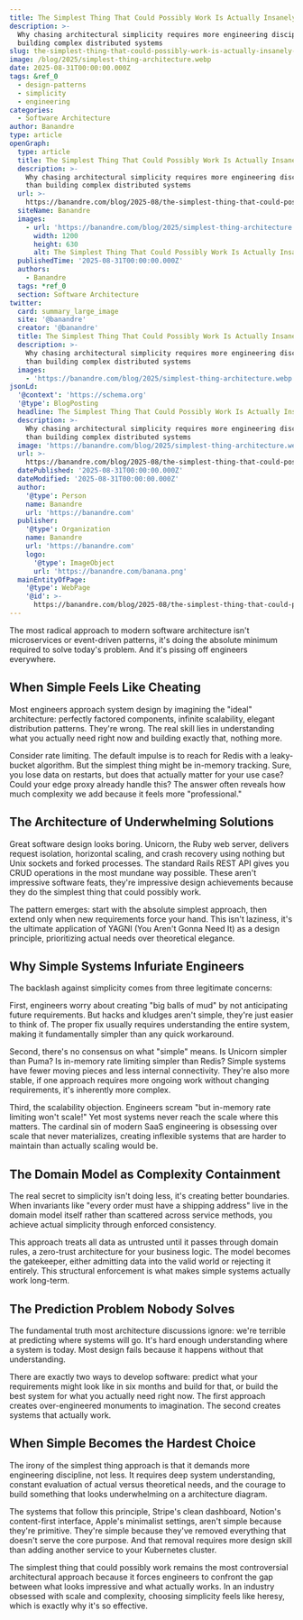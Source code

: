 ```yaml
---
title: The Simplest Thing That Could Possibly Work Is Actually Insanely Hard
description: >-
  Why chasing architectural simplicity requires more engineering discipline than
  building complex distributed systems
slug: the-simplest-thing-that-could-possibly-work-is-actually-insanely-hard
image: /blog/2025/simplest-thing-architecture.webp
date: 2025-08-31T00:00:00.000Z
tags: &ref_0
  - design-patterns
  - simplicity
  - engineering
categories:
  - Software Architecture
author: Banandre
type: article
openGraph:
  type: article
  title: The Simplest Thing That Could Possibly Work Is Actually Insanely Hard
  description: >-
    Why chasing architectural simplicity requires more engineering discipline
    than building complex distributed systems
  url: >-
    https://banandre.com/blog/2025-08/the-simplest-thing-that-could-possibly-work-is-actually-insanely-hard
  siteName: Banandre
  images:
    - url: 'https://banandre.com/blog/2025/simplest-thing-architecture.webp'
      width: 1200
      height: 630
      alt: The Simplest Thing That Could Possibly Work Is Actually Insanely Hard
  publishedTime: '2025-08-31T00:00:00.000Z'
  authors:
    - Banandre
  tags: *ref_0
  section: Software Architecture
twitter:
  card: summary_large_image
  site: '@banandre'
  creator: '@banandre'
  title: The Simplest Thing That Could Possibly Work Is Actually Insanely Hard
  description: >-
    Why chasing architectural simplicity requires more engineering discipline
    than building complex distributed systems
  images:
    - 'https://banandre.com/blog/2025/simplest-thing-architecture.webp'
jsonLd:
  '@context': 'https://schema.org'
  '@type': BlogPosting
  headline: The Simplest Thing That Could Possibly Work Is Actually Insanely Hard
  description: >-
    Why chasing architectural simplicity requires more engineering discipline
    than building complex distributed systems
  image: 'https://banandre.com/blog/2025/simplest-thing-architecture.webp'
  url: >-
    https://banandre.com/blog/2025-08/the-simplest-thing-that-could-possibly-work-is-actually-insanely-hard
  datePublished: '2025-08-31T00:00:00.000Z'
  dateModified: '2025-08-31T00:00:00.000Z'
  author:
    '@type': Person
    name: Banandre
    url: 'https://banandre.com'
  publisher:
    '@type': Organization
    name: Banandre
    url: 'https://banandre.com'
    logo:
      '@type': ImageObject
      url: 'https://banandre.com/banana.png'
  mainEntityOfPage:
    '@type': WebPage
    '@id': >-
      https://banandre.com/blog/2025-08/the-simplest-thing-that-could-possibly-work-is-actually-insanely-hard
---
```


The most radical approach to modern software architecture isn't microservices or event-driven patterns, it's doing the absolute minimum required to solve today's problem. And it's pissing off engineers everywhere.

## When Simple Feels Like Cheating

Most engineers approach system design by imagining the "ideal" architecture: perfectly factored components, infinite scalability, elegant distribution patterns. They're wrong. The real skill lies in understanding what you actually need right now and building exactly that, nothing more.

Consider rate limiting. The default impulse is to reach for Redis with a leaky-bucket algorithm. But the simplest thing might be in-memory tracking. Sure, you lose data on restarts, but does that actually matter for your use case? Could your edge proxy already handle this? The answer often reveals how much complexity we add because it feels more "professional."

## The Architecture of Underwhelming Solutions

Great software design looks boring. Unicorn, the Ruby web server, delivers request isolation, horizontal scaling, and crash recovery using nothing but Unix sockets and forked processes. The standard Rails REST API gives you CRUD operations in the most mundane way possible. These aren't impressive software feats, they're impressive design achievements because they do the simplest thing that could possibly work.

The pattern emerges: start with the absolute simplest approach, then extend only when new requirements force your hand. This isn't laziness, it's the ultimate application of YAGNI (You Aren't Gonna Need It) as a design principle, prioritizing actual needs over theoretical elegance.

## Why Simple Systems Infuriate Engineers

The backlash against simplicity comes from three legitimate concerns:

First, engineers worry about creating "big balls of mud" by not anticipating future requirements. But hacks and kludges aren't simple, they're just easier to think of. The proper fix usually requires understanding the entire system, making it fundamentally simpler than any quick workaround.

Second, there's no consensus on what "simple" means. Is Unicorn simpler than Puma? Is in-memory rate limiting simpler than Redis? Simple systems have fewer moving pieces and less internal connectivity. They're also more stable, if one approach requires more ongoing work without changing requirements, it's inherently more complex.

Third, the scalability objection. Engineers scream "but in-memory rate limiting won't scale!" Yet most systems never reach the scale where this matters. The cardinal sin of modern SaaS engineering is obsessing over scale that never materializes, creating inflexible systems that are harder to maintain than actually scaling would be.

## The Domain Model as Complexity Containment

The real secret to simplicity isn't doing less, it's creating better boundaries. When invariants like "every order must have a shipping address" live in the domain model itself rather than scattered across service methods, you achieve actual simplicity through enforced consistency.

This approach treats all data as untrusted until it passes through domain rules, a zero-trust architecture for your business logic. The model becomes the gatekeeper, either admitting data into the valid world or rejecting it entirely. This structural enforcement is what makes simple systems actually work long-term.

## The Prediction Problem Nobody Solves

The fundamental truth most architecture discussions ignore: we're terrible at predicting where systems will go. It's hard enough understanding where a system is today. Most design fails because it happens without that understanding.

There are exactly two ways to develop software: predict what your requirements might look like in six months and build for that, or build the best system for what you actually need right now. The first approach creates over-engineered monuments to imagination. The second creates systems that actually work.

## When Simple Becomes the Hardest Choice

The irony of the simplest thing approach is that it demands more engineering discipline, not less. It requires deep system understanding, constant evaluation of actual versus theoretical needs, and the courage to build something that looks underwhelming on a architecture diagram.

The systems that follow this principle, Stripe's clean dashboard, Notion's content-first interface, Apple's minimalist settings, aren't simple because they're primitive. They're simple because they've removed everything that doesn't serve the core purpose. And that removal requires more design skill than adding another service to your Kubernetes cluster.

The simplest thing that could possibly work remains the most controversial architectural approach because it forces engineers to confront the gap between what looks impressive and what actually works. In an industry obsessed with scale and complexity, choosing simplicity feels like heresy, which is exactly why it's so effective.
